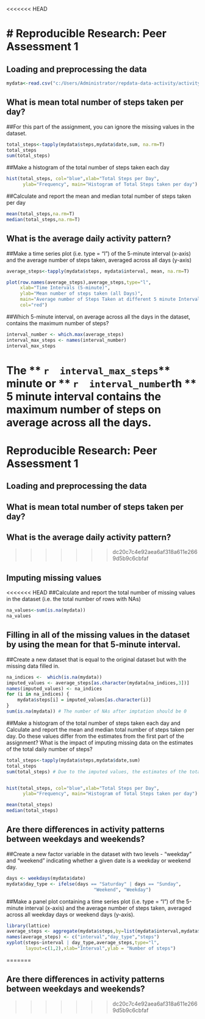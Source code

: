 <<<<<<< HEAD

# Reproducible Research: Peer Assessment 1
========================================================

## Loading and preprocessing the data

```r
mydata<-read.csv("c:/Users/Administrator/repdata-data-activity/activity.csv",header=T, colClasses=c("numeric","Date","numeric"))
```

## What is mean total number of steps taken per day?
##For this part of the assignment, you can ignore the missing values in the dataset.

```r
total_steps<-tapply(mydata$steps,mydata$date,sum, na.rm=T)
total_steps
sum(total_steps)

```

##Make a histogram of the total number of steps taken each day

```r
hist(total_steps, col="blue",xlab="Total Steps per Day", 
      ylab="Frequency", main="Histogram of Total Steps taken per day")
```


##Calculate and report the mean and median total number of steps taken per day

```r
mean(total_steps,na.rm=T)
median(total_steps,na.rm=T)
```

## What is the average daily activity pattern?

##Make a time series plot (i.e. type = "l") of the 5-minute interval (x-axis) and the average number of steps taken, averaged across all days (y-axis)

```r
 
average_steps<-tapply(mydata$steps, mydata$interval, mean, na.rm=T)

plot(row.names(average_steps),average_steps,type="l",
     xlab="Time Intervals (5-minute)", 
     ylab="Mean number of steps taken (all Days)", 
     main="Average number of Steps Taken at different 5 minute Intervals",
     col="red")


```


##Which 5-minute interval, on average across all the days in the dataset, contains the maximum number of steps?

```r
interval_number <- which.max(average_steps)
interval_max_steps <- names(interval_number)
interval_max_steps
```
The ** `r  interval_max_steps `** minute  or ** `r  interval_number `th ** 5 minute interval contains the maximum number of steps on average across all the days.
=======
# Reproducible Research: Peer Assessment 1


## Loading and preprocessing the data



## What is mean total number of steps taken per day?



## What is the average daily activity pattern?

>>>>>>> dc20c7c4e92aea6af318a611e2669d5b9c6cbfaf


## Imputing missing values

<<<<<<< HEAD
##Calculate and report the total number of missing values in the dataset (i.e. the total number of rows with NAs)

```r
na_values<-sum(is.na(mydata))
na_values

```


## Filling in all of the missing values in the dataset by using the mean for that 5-minute interval.

##Create a new dataset that is equal to the original dataset but with the missing data filled in.

```r

na_indices <-  which(is.na(mydata))
imputed_values <- average_steps[as.character(mydata[na_indices,3])]
names(imputed_values) <- na_indices
for (i in na_indices) {
    mydata$steps[i] = imputed_values[as.character(i)]
}
sum(is.na(mydata)) # The number of NAs after imptation should be 0

```


##Make a histogram of the total number of steps taken each day and Calculate and report the mean and median total number of steps taken per day. Do these values differ from the estimates from the first part of the assignment? What is the impact of imputing missing data on the estimates of the total daily number of steps?


```r
total_steps<-tapply(mydata$steps,mydata$date,sum)
total_steps
sum(total_steps) # Due to the imputed values, the estimates of the total daily number of steps is higher,


hist(total_steps, col="blue",xlab="Total Steps per Day", 
      ylab="Frequency", main="Histogram of Total Steps taken per day")

mean(total_steps)
median(total_steps)

```


## Are there differences in activity patterns between weekdays and weekends?

##Create a new factor variable in the dataset with two levels - "weekday" and "weekend" indicating whether a given date is a weekday or weekend day.

```r
days <- weekdays(mydata$date)
mydata$day_type <- ifelse(days == "Saturday" | days == "Sunday", 
                                "Weekend", "Weekday")


```


##Make a panel plot containing a time series plot (i.e. type = "l") of the 5-minute interval (x-axis) and the average number of steps taken, averaged across all weekday days or weekend days (y-axis). 

```r
library(lattice)
average_steps <- aggregate(mydata$steps,by=list(mydata$interval,mydata$day_type),mean)
names(average_steps) <- c("interval","day_type","steps")
xyplot(steps~interval | day_type,average_steps,type="l",
       layout=c(1,2),xlab="Interval",ylab = "Number of steps")

```



=======


## Are there differences in activity patterns between weekdays and weekends?
>>>>>>> dc20c7c4e92aea6af318a611e2669d5b9c6cbfaf
